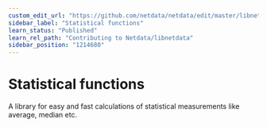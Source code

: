 ```yaml
---
custom_edit_url: "https://github.com/netdata/netdata/edit/master/libnetdata/statistical/README.md"
sidebar_label: "Statistical functions"
learn_status: "Published"
learn_rel_path: "Contributing to Netdata/libnetdata"
sidebar_position: "1214680"
---
```



# Statistical functions

A library for easy and fast calculations of statistical measurements like average, median etc.
